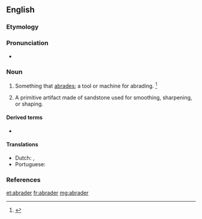 ==English==

===Etymology===
{{suffix|abrade|er|lang=en}}

===Pronunciation===
* {{a|US}} {{IPA|/əˈbɹeɪ.dɚ/|lang=en}}

===Noun===
{{en-noun}}

# Something that [[abrade|abrades]]; a tool or machine for abrading. {{defdate|First attested in the late 19<sup>th</sup> century.}}<ref>{{R:SOED5|page=7}}</ref>
# {{label|en|archaeology}} A primitive artifact made of sandstone used for smoothing, sharpening, or shaping.

====Derived terms====
* {{l|en|dermabrader}}

====Translations====
{{trans-top|tool or machine for abrading}}
* Dutch: {{t+|nl|schuurmachine|f}}, {{t|nl|schuurwerktuig|n}}
* Portuguese: {{t|pt|abrasor|m}}
{{trans-mid}}
{{trans-bottom}}

===References===
<references/>

[[et:abrader]]
[[fr:abrader]]
[[mg:abrader]]